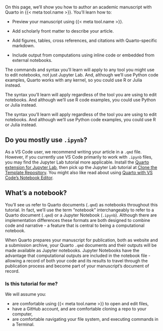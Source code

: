 On this page, we'll show you how to author an academic manuscript with Quarto in {{< meta tool.name >}}. You'll learn how to:

-   Preview your manuscript using {{< meta tool.name >}}.

-   Add scholarly front matter to describe your article.

-   Add figures, tables, cross references, and citations with Quarto-specific markdown.

-   Include output from computations using inline code or embedded from external notebooks.

::: {.content-visible when-meta="tool.is_jupyterlab"}
The commands and syntax you'll learn will apply to any tool you might use to edit notebooks, not just Jupyter Lab. And, although we'll use Python code examples, Quarto works with any kernel, so you could use R or Julia instead. 
:::

::: {.content-visible when-meta="tool.is_rstudio"}
The syntax you'll learn will apply regardless of the tool you are using to edit notebooks. And although we'll use R code examples, you could use Python or Julia instead. 
:::

::: {.content-visible when-meta="tool.is_vscode"}
The syntax you'll learn will apply regardless of the tool you are using to edit notebooks. And although we'll use Python code examples, you could use R or Julia instead. 

::: callout-tip

## Do you mostly use `.ipynb`?

As a VS Code user, we recommend writing your article in a `.qmd` file. However, if you currently use VS Code primarily to work with `.ipynb` files, you may find the Jupyter Lab tutorial more applicable. Install the [Quarto extension for Jupyter Lab](#install-the-quarto-vs-code-extension), then pick up the Jupyter Lab tutorial at [Clone the Template Repository](jupyterlab.qmd#clone-repo). You might also like read about using [Quarto with VS Code's Notebook Editor](/docs/tools/vscode-notebook.qmd).
:::

:::

::: {.content-visible when-meta="tool.is_rstudio"}

::: callout-caution

## What's a notebook?

You'll see us refer to Quarto documents (`.qmd`) as notebooks throughout this tutorial. In fact, we'll use the term "notebook"  interchangeably to refer to a Quarto document (`.qmd`) or a Jupyter Notebook (`.ipynb`). Although there are implementation differences these formats are both designed to combine code and narrative - a feature that is central to being a computational notebook.

When Quarto prepares your manuscript for publication, both as website and a submission archive, your Quarto `.qmd` documents and their outputs will be made available as Jupyter notebooks. Jupyter Notebooks have the advantage that computational outputs are included in the notebook file - allowing a record of both your code and its results to travel through the publication process and become part of your manuscript's document of record.

:::

:::

### Is this tutorial for me?

We will assume you:

-   are comfortable using {{< meta tool.name >}} to open and edit files,
-   have a GitHub account, and are comfortable cloning a repo to your computer,
-   are comfortable navigating your file system, and executing commands in a Terminal.
